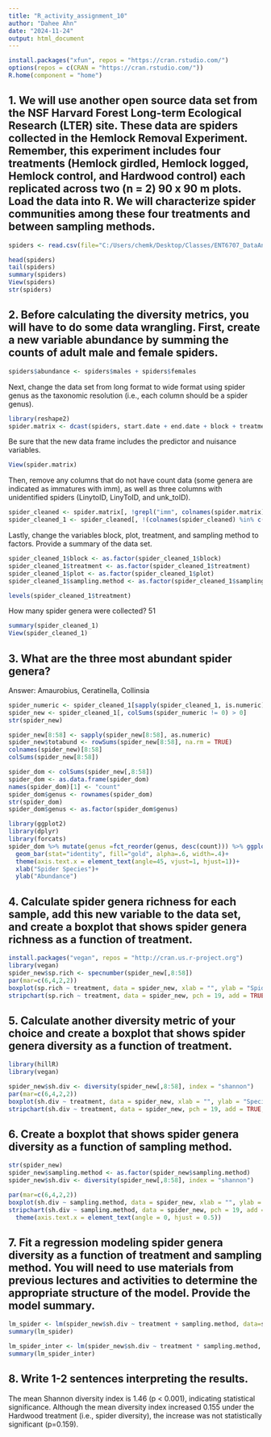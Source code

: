 ```yaml
---
title: "R_activity_assignment_10"
author: "Dahee Ahn"
date: "2024-11-24"
output: html_document
---
```

```r
install.packages("xfun", repos = "https://cran.rstudio.com/")
options(repos = c(CRAN = "https://cran.rstudio.com/"))
R.home(component = "home")
```


## 1. We will use another open source data set from the NSF Harvard Forest Long-term Ecological Research (LTER) site. These data are spiders collected in the Hemlock Removal Experiment. Remember, this experiment includes four treatments (Hemlock girdled, Hemlock logged, Hemlock control, and Hardwood control) each replicated across two (n = 2) 90 x 90 m plots. Load the data into R. We will characterize spider communities among these four treatments and between sampling methods.
```r
spiders <- read.csv(file="C:/Users/chemk/Desktop/Classes/ENT6707_DataAnalysis/week12/HarvardForest_spiders.csv", header=T, na.strings=c("", ".", "NA"))
```

```r
head(spiders)
tail(spiders)
summary(spiders)
View(spiders)
str(spiders)
```

## 2. Before calculating the diversity metrics, you will have to do some data wrangling. First, create a new variable abundance by summing the counts of adult male and female spiders. 

```r
spiders$abundance <- spiders$males + spiders$females
```

Next, change the data set from long format to wide format using spider genus as the taxonomic resolution (i.e., each column should be a spider genus). 

```r
library(reshape2)
spider.matrix <- dcast(spiders, start.date + end.date + block + treatment + plot + replicate + sampling.method ~ genus, sum, value.var = "abundance", na.rm =TRUE)
```

Be sure that the new data frame includes the predictor and nuisance variables. 
```r
View(spider.matrix)
```

Then, remove any columns that do not have count data (some genera are indicated as immatures with imm), as well as three columns with unidentified spiders (LinytoID, LinyToID, and unk_toID).

```r
spider_cleaned <- spider.matrix[, !grepl("imm", colnames(spider.matrix))]  # remove rows including "imm"
spider_cleaned_1 <- spider_cleaned[, !(colnames(spider_cleaned) %in% c("LinytoID", "LinyToID", "unk_toID"))]
```

Lastly, change the variables block, plot, treatment, and sampling method to factors. Provide a summary of the data set.
```r
spider_cleaned_1$block <- as.factor(spider_cleaned_1$block)
spider_cleaned_1$treatment <- as.factor(spider_cleaned_1$treatment)
spider_cleaned_1$plot <- as.factor(spider_cleaned_1$plot)
spider_cleaned_1$sampling.method <- as.factor(spider_cleaned_1$sampling.method)

levels(spider_cleaned_1$treatment)
```

How many spider genera were collected? 51

```r
summary(spider_cleaned_1)
View(spider_cleaned_1)
```


## 3. What are the three most abundant spider genera?
Answer: Amaurobius, Ceratinella, Collinsia

```r
spider_numeric <- spider_cleaned_1[sapply(spider_cleaned_1, is.numeric)]
spider_new <- spider_cleaned_1[, colSums(spider_numeric != 0) > 0]
str(spider_new)
```

```r
spider_new[8:58] <- sapply(spider_new[8:58], as.numeric)
spider_new$totabund <- rowSums(spider_new[8:58], na.rm = TRUE)
colnames(spider_new)[8:58]
colSums(spider_new[8:58])
```

```r
spider_dom <- colSums(spider_new[,8:58])
spider_dom <- as.data.frame(spider_dom)
names(spider_dom)[1] <- "count"
spider_dom$genus <- rownames(spider_dom)
str(spider_dom)
spider_dom$genus <- as.factor(spider_dom$genus)
```

```r
library(ggplot2)
library(dplyr)
library(forcats)
spider_dom %>% mutate(genus =fct_reorder(genus, desc(count))) %>% ggplot(aes(x=genus, y=count))+
  geom_bar(stat="identity", fill="gold", alpha=.6, width=.4)+
  theme(axis.text.x = element_text(angle=45, vjust=1, hjust=1))+
  xlab("Spider Species")+
  ylab("Abundance")
```


## 4. Calculate spider genera richness for each sample, add this new variable to the data set, and create a boxplot that shows spider genera richness as a function of treatment.

```r
install.packages("vegan", repos = "http://cran.us.r-project.org")
library(vegan)
spider_new$sp.rich <- specnumber(spider_new[,8:58])
par(mar=c(6,4,2,2))
boxplot(sp.rich ~ treatment, data = spider_new, xlab = "", ylab = "Spider species richness", cex.axis = 1, las = 2) 
stripchart(sp.rich ~ treatment, data = spider_new, pch = 19, add = TRUE, vertical = TRUE, method = "jitter", jitter = 0.2)
```

## 5. Calculate another diversity metric of your choice and create a boxplot that shows spider genera diversity as a function of treatment.

```r
library(hillR)
library(vegan)
```


```r
spider_new$sh.div <- diversity(spider_new[,8:58], index = "shannon")
par(mar=c(6,4,2,2))
boxplot(sh.div ~ treatment, data = spider_new, xlab = "", ylab = "Species diversity (H)", cex.axis = 1, las = 2)
stripchart(sh.div ~ treatment, data = spider_new, pch = 19, add = TRUE, vertical = TRUE, method = "jitter", jitter = 0.2)
```

## 6. Create a boxplot that shows spider genera diversity as a function of sampling method.

```r
str(spider_new)
spider_new$sampling.method <- as.factor(spider_new$sampling.method)
spider_new$sh.div <- diversity(spider_new[,8:58], index = "shannon")

par(mar=c(6,4,2,2))
boxplot(sh.div ~ sampling.method, data = spider_new, xlab = "", ylab = "Species diversity (H)", cex.axis = 1, las = 2)
stripchart(sh.div ~ sampling.method, data = spider_new, pch = 19, add = TRUE, vertical = TRUE, method = "jitter", jitter = 0.2) +
  theme(axis.text.x = element_text(angle = 0, hjust = 0.5))
```

## 7. Fit a regression modeling spider genera diversity as a function of treatment and sampling method. You will need to use materials from previous lectures and activities to determine the appropriate structure of the model. Provide the model summary.

```r
lm_spider <- lm(spider_new$sh.div ~ treatment + sampling.method, data=spider_new)
summary(lm_spider)
```

```r
lm_spider_inter <- lm(spider_new$sh.div ~ treatment * sampling.method, data=spider_new)
summary(lm_spider_inter)
```


## 8. Write 1-2 sentences interpreting the results.
The mean Shannon diversity index is 1.46 (p < 0.001), indicating statistical significance. Although the mean diversity index increased 0.155 under the Hardwood treatment (i.e., spider diversity), the increase was not statistically significant (p=0.159).

